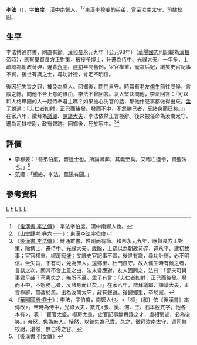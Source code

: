 '''李法'''（{{bd|？年||？年|catIdx=L}}），字'''伯度'''，[[漢中|漢中]][[南鄭|南鄭]]人，<ref>《[[:s:後漢書/卷48|後漢書·李法傳]]》：李法字伯度，漢中南鄭人也。</ref><ref>《[[:s:山堂肆考_(四庫全書本)/卷061|山堂肆考·卷六十一]]》：東漢李法字伯度</ref>[[東漢|東漢]][[李穆姜|李穆姜]]的弟弟，官至[[汝南|汝南]]太守、[[司隸校尉|司隸校尉]]。
==生平==
李法博通群書，剛直有節。[[漢和帝|漢和帝]]永元九年（公元98年）（[[華陽國志|華陽國志]]則記載為[[漢桓帝|漢桓帝]]時），應[[察舉|察舉]]賢良方正對策，被授予[[博士|博士]]，升遷為[[侍中|侍中]]、[[光祿大夫|光祿大夫]]。一年多，上疏認為朝政苛碎，違背[[永平_(漢明帝)|永平]]、[[建初_(東漢)|建初]]年間舊例，宦官權重，寵幸后妃，譏笑史官記事不實，後世有識之士，尋功計德，肯定不明信。

後因犯失旨之罪，被免為庶人。回鄉後，閉門自守。時常有老友[[儒生|儒生]]前往問候，言談之餘，問他不合上意的緣由，李法不曾回答。友人堅決問他，李法回答：「可以和人格卑陋的人一起侍奉君主嗎？如果擔心失官的話，那他什麼事都做得出來。[[孟子|孟子]]說過：『夫仁者如射，正己而後發。發而不中，不怨勝己者，反諸身而已矣。』」在家八年，徵拜為[[議郎|議郎]]、[[諫議大夫|諫議大夫]]，李法依然正言極辭。後來被任命為汝南太守、遷為司隸校尉，政有聲跡。回鄉後，死於家中。<ref>《[[:s:後漢書/卷48|後漢書·李法傳]]》：博通群書，性剛而有節。和帝永元九年，應賢良方正對策，除博士，遷侍中、光祿大夫。歲餘，上疏以為朝政苛碎，違永平、建初故事；宦官權重，椒房寵盛；又譏史官記事不實，後世有識，尋功計德，必不明信。坐失旨，下有司，免為庶人。還鄉里，杜門自守。故人儒生時有候之者，言談之次，問其不合上意之由，法未嘗應對。友人固問之，法曰：「鄙夫可與事君乎哉？苟患失之，無所不至。孟子有言：『夫仁者如射，正己而後發。發而不中，不怨勝己者，反諸身而已矣。』」在家八年，徵拜議郎、諫議大夫，正言極辭，無改於舊。出為汝南太守，政有聲跡。後歸鄉里，卒於家。</ref><ref>《[[:s:華陽國志/卷十|華陽國志·卷十]]》：李法，字伯度，南鄭人也。<「桓」〔和〕依《後漢書》本傳改>。帝時為侍中，光祿大夫，數亢<張、吳、何、王、石本脫亢字，他各本有>。表：「宦官太盛。椒房太重。史官記事無實錄之才，虛相褒述，必為後笑。」帝怒，免為庶人。恬然，以咎失為己責。久之，徵拜汝南太守，遷司隸校尉，湛然，無自得之容。</ref>
==評價==
*李穆姜：「吾弟伯度，智達士也。所論薄葬，其義至矣。又臨亡遺令，賢聖法也。」<ref>《[[:s:後漢書/卷84|後漢書·列女傳]]》</ref>
*[[范曄_(史家)|范曄]]：「[[楊終|楊終]]、李法，[[華陽國志|華陽]]有聞。」
==參考資料==
{{reflist}}
[[Category:漢中人|L]]
[[Category:李姓|F]]
[[Category:東漢太守|L]]
[[Category:東漢侍中|L]]
[[Category:汉朝光禄大夫|L]]